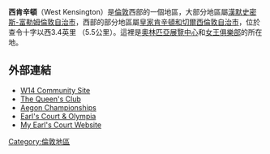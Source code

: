 {{Infobox UK place|
|country         = 英格蘭
|region          = 倫敦
|official_name      = West Kensington
|latitude         = 51.4907
|longitude        = -0.2065
|os_grid_reference    = TQ246783
|london_borough      = 漢默史密斯-富勒姆倫敦自治市
|constituency_westminster = 
|post_town        = LONDON
|postcode_area      = W
|postcode_district    = W14
|dial_code        = 020
}}
'''西肯辛頓'''（West Kensington）是[[倫敦|倫敦]]西部的一個地區，大部分地區屬[[漢默史密斯-富勒姆倫敦自治市|漢默史密斯-富勒姆倫敦自治市]]，西部的部分地區屬[[肯辛頓-切爾西區|皇家肯辛頓和切爾西倫敦自治市]]，位於查令十字以西3.4英里 （5.5公里）。這裡是[[奧林匹亞展覽中心|奧林匹亞展覽中心]]和[[女王俱樂部|女王俱樂部]]的所在地。
==外部連結==
* [https://web.archive.org/web/20181104130254/http://w14london.ning.com/ W14 Community Site]
* [http://www.queensclub.co.uk The Queen's Club] {{Wayback|url=http://www.queensclub.co.uk/ |date=20200521061313 }}
* [http://www.lta.org.uk/fans-major-events/LTA-summer-grass-court-events/AEGON-Championships Aegon Championships] {{Wayback|url=http://www.lta.org.uk/fans-major-events/LTA-summer-grass-court-events/AEGON-Championships |date=20150420235111 }}
* [http://www.eco.co.uk Earl's Court & Olympia] {{Wayback|url=http://www.eco.co.uk/ |date=20120726035601 }}
* [http://www.myearlscourt.com My Earl's Court Website] {{Wayback|url=http://www.myearlscourt.com/ |date=20201112023728 }}

[[Category:倫敦地區|Category:倫敦地區]]